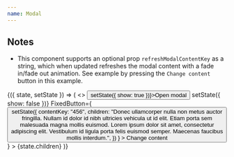 ```yaml
---
name: Modal
---
```


## Notes

- This component supports an optional prop `refreshModalContentKey` as a string,
  which when updated refreshes the modal content with a fade in/fade out
  animation. See example by pressing the `Change content` button in this
  example.

<Playground title="Variable text size">
  <State
    initial={{
      children:
        "Lorem ipsum dolor sit amet, consectetur adipiscing elit. Cras justo odio, dapibus ac facilisis in, egestas eget quam. Etiam porta sem malesuada magna mollis euismod. Maecenas faucibus mollis interdum. Aenean eu leo quam. Pellentesque ornare sem lacinia quam venenatis vestibulum. Fusce dapibus, tellus ac cursus commodo, tortor mauris condimentum nibh, ut fermentum massa justo sit amet risus. Nulla vitae elit libero, a pharetra augue.",
      show: false,
      contentKey: "123",
    }}
  >
    {({ state, setState }) => (
      <>
        <Button onClick={() => setState({ show: true })}>Open modal</Button>
        <Modal
          title="Tellus Ligula Sit"
          hasLogo
          refreshModalContentKey={state.contentKey}
          show={state.show}
          onClose={() => setState({ show: false })}
          FixedButton={
            <Button
              block
              width="100%"
              onClick={() =>
                setState({
                  contentKey: "456",
                  children:
                    "Donec ullamcorper nulla non metus auctor fringilla. Nullam id dolor id nibh ultricies vehicula ut id elit. Etiam porta sem malesuada magna mollis euismod. Lorem ipsum dolor sit amet, consectetur adipiscing elit. Vestibulum id ligula porta felis euismod semper. Maecenas faucibus mollis interdum.",
                })
              }
            >
              Change content
            </Button>
          }
        >
          {state.children}
        </Modal>
      </>
    )}
  </State>
</Playground>
